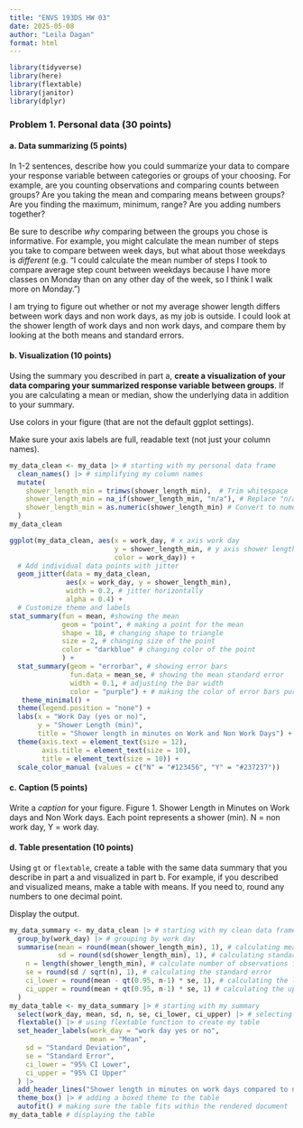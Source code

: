 ```yaml
---
title: "ENVS 193DS HW 03"
date: 2025-05-08
author: "Leila Dagan" 
format: html
---
```

```r
library(tidyverse)
library(here)
library(flextable)
library(janitor)
library(dplyr)
```

### Problem 1. Personal data (30 points)
#### a. Data summarizing (5 points)

In 1-2 sentences, describe how you could summarize your data to compare your response variable between categories or groups of your choosing. For example, are you counting observations and comparing counts between groups? Are you taking the mean and comparing means between groups? Are you finding the maximum, minimum, range? Are you adding numbers together?  

Be sure to describe _why_ comparing between the groups you chose is informative. For example, you might calculate the mean number of steps you take to compare between week days, but what about those weekdays is _different_ (e.g. "I could calculate the mean number of steps I took to compare average step count between weekdays because I have more classes on Monday than on any other day of the week, so I think I walk more on Monday.")

I am trying to figure out whether or not my average shower length differs between work days and non work days, as my job is outside. I could look at the shower length of work days and non work days, and compare them by looking at the both means and standard errors. 

#### b. Visualization (10 points)

Using the summary you described in part a, **create a visualization of your data comparing your summarized response variable between groups**. If you are calculating a mean or median, show the underlying data in addition to your summary.

Use colors in your figure (that are not the default ggplot settings).

Make sure your axis labels are full, readable text (not just your column names). 

```r
my_data_clean <- my_data |> # starting with my personal data frame 
  clean_names() |> # simplifying my column names 
  mutate(
    shower_length_min = trimws(shower_length_min),  # Trim whitespace
    shower_length_min = na_if(shower_length_min, "n/a"), # Replace "n/a" with NA
    shower_length_min = as.numeric(shower_length_min) # Convert to numeric
  )
my_data_clean
```

```r
ggplot(my_data_clean, aes(x = work_day, # x axis work day 
                          y = shower_length_min, # y axis shower length 
                          color = work_day)) +
  # Add individual data points with jitter
  geom_jitter(data = my_data_clean,
              aes(x = work_day, y = shower_length_min),
              width = 0.2, # jitter horizontally 
              alpha = 0.4) +
  # Customize theme and labels
stat_summary(fun = mean, #showing the mean 
             geom = "point", # making a point for the mean 
             shape = 18, # changing shape to triangle 
             size = 2, # changing size of the point 
             color = "darkblue" # changing color of the point 
             ) +
  stat_summary(geom = "errorbar", # showing error bars 
               fun.data = mean_se, # showing the mean standard error 
               width = 0.1, # adjusting the bar width 
               color = "purple") + # making the color of error bars purple 
   theme_minimal() +
  theme(legend.position = "none") + 
  labs(x = "Work Day (yes or no)",
       y = "Shower Length (min)",
       title = "Shower length in minutes on Work and Non Work Days") +
  theme(axis.text = element_text(size = 12),
        axis.title = element_text(size = 10),
        title = element_text(size = 10)) + 
  scale_color_manual (values = c("N" = "#123456", "Y" = "#237237"))

```

#### c. Caption (5 points)

Write a _caption_ for your figure.
Figure 1. Shower Length in Minutes on Work days and Non Work days. Each point represents a shower (min). N = non work day, Y = work day. 

#### d. Table presentation (10 points)

Using `gt` or `flextable`, create a table with the same data summary that you describe in part a and visualized in part b. For example, if you described and visualized means, make a table with means. If you need to, round any numbers to one decimal point.  

Display the output.

```r
my_data_summary <- my_data_clean |> # starting with my clean data frame 
  group_by(work_day) |> # grouping by work day 
  summarise(mean = round(mean(shower_length_min), 1), # calculating mean and rounding mean to 1 decimal
            sd = round(sd(shower_length_min), 1), # calculating standard deviation of shower lengths rounding to one decimal point 
    n = length(shower_length_min), # calculate number of observations for shower lengths
    se = round(sd / sqrt(n), 1), # calculating the standard error 
    ci_lower = round(mean - qt(0.95, n-1) * se, 1), # calculating the lower bound for 95% CI
    ci_upper = round(mean + qt(0.95, n-1) * se, 1) # calculating the upper bound for 95% CI  
  )
my_data_table <- my_data_summary |> # starting with my summary 
  select(work_day, mean, sd, n, se, ci_lower, ci_upper) |> # selecting values to display
  flextable() |> # using flextable function to create my table 
  set_header_labels(work_day = "work day yes or no", 
                    mean = "Mean",
    sd = "Standard Deviation",
    se = "Standard Error",
    ci_lower = "95% CI Lower",
    ci_upper = "95% CI Upper"
  ) |>
  add_header_lines("Shower length in minutes on work days compared to non work days") |> #creating header lines 
  theme_box() |> # adding a boxed theme to the table 
  autofit() # making sure the table fits within the rendered document
my_data_table # displaying the table
```

